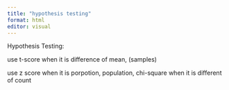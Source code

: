 ```yaml
---
title: "hypothesis testing"
format: html
editor: visual
---
```


Hypothesis Testing:

use t-score when it is difference of mean, (samples)

use z score when it is porpotion, population, chi-square when it is different of count
